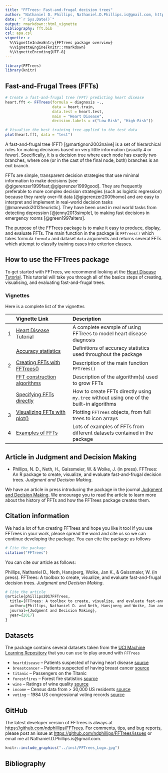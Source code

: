 ```yaml
---
title: "FFTrees: Fast-and-frugal decision trees"
author: "Nathaniel D. Phillips, Nathaniel.D.Phillips.is@gmail.com, http://ndphillips.github.io"
date: "`r Sys.Date()`"
output: rmarkdown::html_vignette
bibliography: fft.bib
csl: apa.csl
vignette: >
  %\VignetteIndexEntry{FFTrees package overview}
  %\VignetteEngine{knitr::rmarkdown}
  %\VignetteEncoding{UTF-8}
---
```


```r
library(FFTrees)
library(knitr)
```

## Fast-and-Frugal Trees (FFTs)

```r
# Create a fast-and-frugal tree (FFT) predicting heart disease
heart.fft <- FFTrees(formula = diagnosis ~.,
                     data = heart.train,
                     data.test = heart.test,
                     main = "Heart Disease",
                     decision.labels = c("Low-Risk", "High-Risk"))

# Visualize the best training tree applied to the test data
plot(heart.fft, data = "test")
```


A fast-and-frugal tree (FFT) [@martignon2003naive] is a set of hierarchical rules for making decisions based on very little information (usually 4 or fewer). Soecifically, it is a decision tree where each node has exactly two branches, where one (or in the cast of the final node, both) branches is an exit branch. 

FFTs are simple, transparent decision strategies that use minimal information to make decisions [see @gigerenzer1999fast;@gigerenzer1999good]. They are frequently preferable to more complex decision strategies (such as logistic regression) because they rarely over-fit data [@gigerenzer2009homo] and are easy to interpret and implement in real-world decision tasks [@marewski2012heuristic]. They have been used in real world tasks from detecting depression [@jenny2013simple], to making fast decisions in emergency rooms [@green1997alters].

The purpose of the FFTrees package is to make it easy to produce, display, and evaluate FFTs. The main function in the package is `FFTrees()` which takes formula `formula` and dataset `data` arguments and returns several FFTs which attempt to classify training cases into criterion classes. 

## How to use the FFTrees package

To get started with FFTrees, we recommend looking at the [Heart Disease Tutorial](FFTrees_heart.html). This tutorial will take you through all of the basics steps of creating, visualising, and evaluating fast-and-frugal trees.

### Vignettes

Here is a complete list of the vignettes

| | Vignette Link| Description |
|--:|:------------------------------|:-------------------------------------------------|
|     1|    [Heart Disease Tutorial](FFTrees_heart.html)| A complete example of using FFTrees to model heart disease diagnosis     |
|      |    [Accuracy statistics](AccuracyStatistics.html)| Definitions of accuracy statistics used throughout the package|
|     2|    [Creating FFTs with FFTrees()](FFTrees_function.html) |Description of  the main function `FFTrees()`|
|     |    [FFT construction algorithms](FFTrees_algorithm.html)|Description of the algorithm(s) used to grow FFTs     |
|      |    [Specifying FFTs directly](FFTrees_mytree.html)|How to create FFTs directly using `my.tree` without using one of the built-in algorithms|
|     3|    [Visualizing FFTs with plot()](FFTrees_plot.html)|Plotting `FFTrees` objects, from full trees to icon arrays|
|     4|    [Examples of FFTs](FFTrees_examples.html)|Lots of examples of FFTs from different datasets contained in the package|



## Article in Judgment and Decision Making

- Phillips, N. D., Neth, H., Gaissmeier, W. & Woike, J. (in press). FFTrees: An R package to create, visualize, and evaluate fast-and-frugal decision trees. *Judgment and Decision Making*.

We have an article in press introducing the package in the journal [Judgment and Decision Making](http://www.sjdm.org/journal/). We encourage you to read the article to learn more about the history of FFTs and how the FFTrees package creates them.





## Citation information

We had a lot of fun creating FFTrees and hope you like it too! If you use FFTrees in your work, please spread the word and cite us so we can continue developing the package. You can cite the package as follows

```r
# Cite the package
citation("FFTrees")
```

You can cite our article as follows:

Phillips, Nathaniel D., Neth, Hansjoerg, Woike, Jan K., & Gaissmaier, W. (in press). FFTrees: A toolbox to create, visualize, and evaluate fast-and-frugal decision trees. *Judgment and Decision Making*.

```r
# Cite the article
@article{phillips2017FFTrees,
  title={FFTrees: A toolbox to create, visualize, and evaluate fast-and-frugal decision trees},
  author={Phillips, Nathaniel D. and Neth, Hansjoerg and Woike, Jan and Wolfgang, Gaissmaier},
  journal={Judgment and Decision Making},
  year={2017}
}
```



## Datasets

The package contains several datasets taken from the [UCI Machine Learning Repository](http://archive.ics.uci.edu/ml/) that you can use to play around with `FFTrees`

- `heartdisease` -- Patients suspected of having heart disease [source](http://archive.ics.uci.edu/ml/datasets/Heart+Disease)
- `breastcancer` -- Patients suspected of having breast cancer [source](https://archive.ics.uci.edu/ml/datasets/Breast+Cancer+Wisconsin+(Diagnostic))
- `titanic` -- Passengers on the Titanic
- `forestfires` -- Forest fire statistics [source](http://archive.ics.uci.edu/ml/datasets/Forest+Fires)
- `wine` -- Ratings of wine quality [source](http://archive.ics.uci.edu/ml/datasets/Wine)
- `income` -- Census data from > 30,000 US residents [source](http://archive.ics.uci.edu/ml/datasets/Adult)
- `voting` -- 1984 US congressional voting records [source](https://archive.ics.uci.edu/ml/datasets/Congressional+Voting+Records)


## GitHub

The latest developer version of FFTrees is always at [https://github.com/ndphillips/FFTrees](https://github.com/ndphillips/FFTrees). For comments, tips, and bug reports, please post an issue at [https://github.com/ndphillips/FFTrees/issues](https://github.com/ndphillips/FFTrees/issues) or email me at Nathaniel.D.Phillips.is@gmail.com.

```r
knitr::include_graphics("../inst/FFTrees_Logo.jpg")
```


## Bibliography
